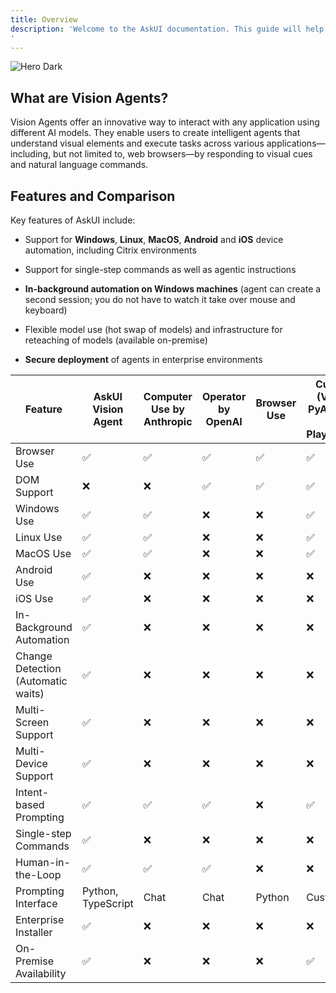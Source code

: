 ```yaml
---
title: Overview
description: 'Welcome to the AskUI documentation. This guide will help you understand what Vision Agents are, their key features, benefits, and how they can empower you to build AI agents for various use cases.
'
---
```


<img alt="Hero Dark" classname="hidden dark:block" src="./images/agent-os.png" />

## What are Vision Agents?

Vision Agents offer an innovative way to interact with any application using different AI models. They enable users to create intelligent agents that understand visual elements and execute tasks across various applications—including, but not limited to, web browsers—by responding to visual cues and natural language commands.

<CardGroup cols="2">
  <Card title="Installation Guide" icon="sparkles" href="/introduction/02-getting-started/02-installation-guide">
  </Card>

  <Card title="Quickstart Tutorial" icon="sparkles" href="/introduction/01-introduction/02-Quickstart">

  </Card>
</CardGroup>

## Features and Comparison

Key features of AskUI include:

* Support for **Windows**, **Linux**, **MacOS**, **Android** and **iOS** device automation, including Citrix environments

* Support for single-step commands as well as agentic instructions

* **In-background automation on Windows machines** (agent can create a second session; you do not have to watch it take over mouse and keyboard)

* Flexible model use (hot swap of models) and infrastructure for reteaching of models (available on-premise)

* **Secure deployment** of agents in enterprise environments


| Feature | AskUI Vision Agent | Computer Use by Anthropic | Operator by OpenAI | Browser Use | Custom (VLM + PyAutoGUI + Playwright) |
| --- | --- | --- | --- | --- | --- |
| Browser Use | ✅ | ✅ | ✅ | ✅ | ✅ |
| DOM Support | ❌ | ❌ | ✅ | ✅ | ✅ |
| Windows Use | ✅ | ✅ | ❌ | ❌ | ✅ |
| Linux Use | ✅ | ✅ | ❌ | ❌ | ✅ |
| MacOS Use | ✅ | ✅ | ❌ | ❌ | ✅ |
| Android Use | ✅ | ❌ | ❌ | ❌ | ❌ |
| iOS Use | ✅ | ❌ | ❌ | ❌ | ❌ |
| In-Background Automation | ✅ | ❌ | ❌ | ❌ | ❌ |
| Change Detection (Automatic waits) | ✅ | ❌ | ❌ | ❌ | ❌ |
| Multi-Screen Support | ✅ | ❌ | ❌ | ❌ | ❌ |
| Multi-Device Support | ✅ | ❌ | ❌ | ❌ | ❌ |
| Intent-based Prompting | ✅ | ✅ | ✅ | ❌ | ✅ |
| Single-step Commands | ✅ | ❌ | ❌ | ❌ | ❌ |
| Human-in-the-Loop | ✅ | ✅ | ✅ | ❌ | ❌ |
| Prompting Interface | Python, TypeScript | Chat | Chat | Python | Custom |
| Enterprise Installer | ✅ | ❌ | ❌ | ❌ | ❌ |
| On-Premise Availability | ✅ | ❌ | ❌ | ❌ | ✅ |

